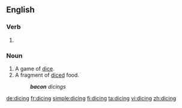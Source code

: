 ==English==

===Verb===
{{head|en|present participle}}

# {{present participle of|dice|lang=en}}

===Noun===
{{en-noun}}

# A game of [[dice]].
# A fragment of [[diced]] food.
#: '''''bacon''' dicings''

[[de:dicing]]
[[fr:dicing]]
[[simple:dicing]]
[[fi:dicing]]
[[ta:dicing]]
[[vi:dicing]]
[[zh:dicing]]